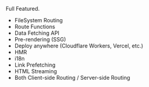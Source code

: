 Full Featured.
 - FileSystem Routing
 - Route Functions
 - Data Fetching API
 - Pre-rendering (SSG)
 - Deploy anywhere (Cloudflare Workers, Vercel, etc.)
 - HMR
 - i18n
 - Link Prefetching
 - HTML Streaming
 - Both Client-side Routing / Server-side Routing
